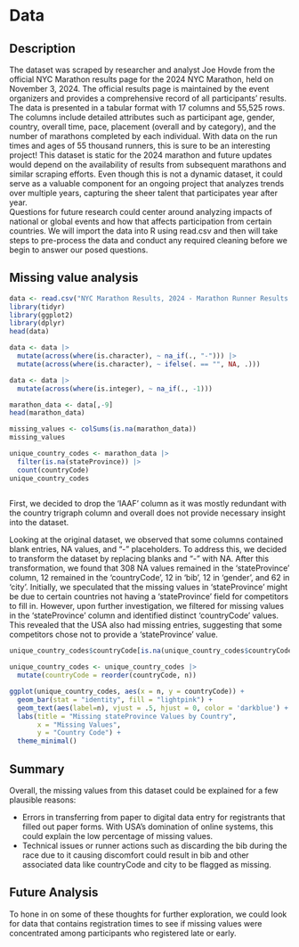 # Data

## Description
The dataset was scraped by researcher and analyst Joe Hovde from the official NYC Marathon results page for the 2024 NYC Marathon, held on November 3, 2024. The official results page is maintained by the event organizers and provides a comprehensive record of all participants’ results.
The data is presented in a tabular format with 17 columns and 55,525 rows. The columns include detailed attributes such as participant age, gender, country, overall time, pace, placement (overall and by category), and the number of marathons completed by each individual. With data on the run times and ages of 55 thousand runners, this is sure to be an interesting project!
This dataset is static for the 2024 marathon and future updates would depend on the availability of results from subsequent marathons and similar scraping efforts. Even though this is not a dynamic dataset, it could serve as a valuable component for an ongoing project that analyzes trends over multiple years, capturing the sheer talent that participates year after year.   
Questions for future research could center around analyzing impacts of national or global events and how that affects participation from certain countries. 
	We will import the data into R using read.csv and then will take steps to pre-process the data and conduct any required cleaning before we begin to answer our posed questions. 

## Missing value analysis
```r
data <- read.csv("NYC Marathon Results, 2024 - Marathon Runner Results.csv")
library(tidyr)
library(ggplot2)
library(dplyr)
head(data)
```

```r
data <- data |> 
  mutate(across(where(is.character), ~ na_if(., "-"))) |> 
  mutate(across(where(is.character), ~ ifelse(. == "", NA, .)))

data <- data |> 
  mutate(across(where(is.integer), ~ na_if(., -1)))

marathon_data <- data[,-9]
head(marathon_data)

missing_values <- colSums(is.na(marathon_data))
missing_values

unique_country_codes <- marathon_data |> 
  filter(is.na(stateProvince)) |> 
  count(countryCode) 
unique_country_codes
  
```
First, we decided to drop the 'IAAF' column as it was mostly redundant with the country trigraph column and overall does not provide necessary insight into the dataset. 

Looking at the original dataset, we observed that some columns contained blank entries, NA values, and "-" placeholders. To address this, we decided to transform the dataset by replacing blanks and "-" with NA. After this transformation, we found that 308 NA values remained in the 'stateProvince' column, 12 remained in the 'countryCode', 12 in 'bib', 12 in 'gender', and 62 in 'city'. Initially, we speculated that the missing values in 'stateProvince' might be due to certain countries not having a 'stateProvince' field for competitors to fill in. However, upon further investigation, we filtered for missing values in the 'stateProvince' column and identified distinct 'countryCode' values. This revealed that the USA also had missing entries, suggesting that some competitors chose not to provide a 'stateProvince' value.

```r
unique_country_codes$countryCode[is.na(unique_country_codes$countryCode)] <- "Unknown"

unique_country_codes <- unique_country_codes |> 
  mutate(countryCode = reorder(countryCode, n)) 

ggplot(unique_country_codes, aes(x = n, y = countryCode)) +
  geom_bar(stat = "identity", fill = "lightpink") +
  geom_text(aes(label=n), vjust = .5, hjust = 0, color = 'darkblue') +
  labs(title = "Missing stateProvince Values by Country",
       x = "Missing Values",
       y = "Country Code") +
  theme_minimal()
```

## Summary
Overall, the missing values from this dataset could be explained for a few plausible reasons:

- Errors in transferring from paper to digital data entry for registrants that filled out paper forms. With USA's domination of online systems, this could explain the low percentage of missing values. 
- Technical issues or runner actions such as discarding the bib during the race due to it causing discomfort could result in bib and other associated data like countryCode and city to be flagged as missing. 

## Future Analysis
To hone in on some of these thoughts for further exploration, we could look for data that contains registration times to see if missing values were concentrated among participants who registered late or early.
